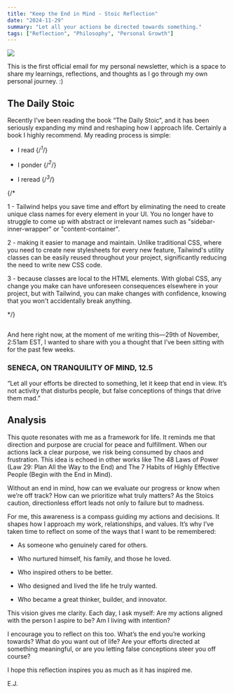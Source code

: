 ```yaml
---
title: "Keep the End in Mind - Stoic Reflection"
date: "2024-11-29"
summary: "Let all your actions be directed towards something."
tags: ["Reflection", "Philosophy", "Personal Growth"]
---
```

<Image
  width={600}
  height={400}
  src="https://einzelganger.co/wp-content/uploads/2019/10/090w.jpg"
  caption="Stoic Philosophers"
  contained
/>


This is the first official email for my personal newsletter, which is a space to share my learnings, reflections, and thoughts as I go through my own personal journey. :)  

## The Daily Stoic

Recently I’ve been reading the book “The Daily Stoic”, and it has been seriously expanding my mind and reshaping how I approach life. Certainly a book I highly recommend. My reading process is simple:

- I read {/*<sup>1</sup>*/}

- I ponder {/*<sup>2</sup>*/}

- I reread {/*<sup>3</sup>*/}

{/* <div className="text-tertiary text-sm mt-8">
1 - Tailwind helps you save time and effort by eliminating the need to create unique class names for every element in your UI. You no longer have to struggle to come up with abstract or irrelevant names such as "sidebar-inner-wrapper" or "content-container".

2 - making it easier to manage and maintain. Unlike traditional CSS, where you need to create new stylesheets for every new feature, Tailwind's utility classes can be easily reused throughout your project, significantly reducing the need to write new CSS code.

3 - because classes are local to the HTML elements. With global CSS, any change you make can have unforeseen consequences elsewhere in your project, but with Tailwind, you can make changes with confidence, knowing that you won't accidentally break anything.

</div> */}

##

And here right now, at the moment of me writing this—29th of November, 2:51am EST, I wanted to share with you a thought that I’ve been sitting with for the past few weeks.

### SENECA, ON TRANQUILITY OF MIND, 12.5

“Let all your efforts be directed to something, let it keep that end in view. It’s not activity that disturbs people, but false conceptions of things that drive them mad.”

## Analysis

This quote resonates with me as a framework for life. It reminds me that direction and purpose are crucial for peace and fulfillment. When our actions lack a clear purpose, we risk being consumed by chaos and frustration. This idea is echoed in other works like The 48 Laws of Power (Law 29: Plan All the Way to the End) and The 7 Habits of Highly Effective People (Begin with the End in Mind).

Without an end in mind, how can we evaluate our progress or know when we’re off track? How can we prioritize what truly matters? As the Stoics caution, directionless effort leads not only to failure but to madness.

For me, this awareness is a compass guiding my actions and decisions. It shapes how I approach my work, relationships, and values. It’s why I’ve taken time to reflect on some of the ways that I want to be remembered:

- As someone who genuinely cared for others.

- Who nurtured himself, his family, and those he loved.

- Who inspired others to be better.

- Who designed and lived the life he truly wanted.

- Who became a great thinker, builder, and innovator.

This vision gives me clarity. Each day, I ask myself: Are my actions aligned with the person I aspire to be? Am I living with intention?

I encourage you to reflect on this too. What’s the end you’re working towards? What do you want out of life? Are your efforts directed at something meaningful, or are you letting false conceptions steer you off course?

I hope this reflection inspires you as much as it has inspired me. 

E.J.